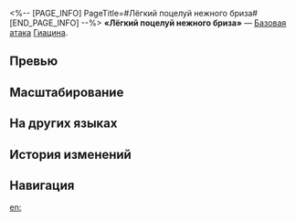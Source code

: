 <%-- [PAGE_INFO]
PageTitle=#Лёгкий поцелуй нежного бриза#
[END_PAGE_INFO] --%>
{{Навык Инфобокс
|Название         = Лёгкий поцелуй нежного бриза
|Изображение      = Навык Лёгкий поцелуй нежного бриза.png
|Персонаж         = Гиацина
|Тип              = Базовая атака
|Тэг              = Одиночная атака
|УронСтойк        = 10
|ЭнергияГен       = 20
|Энергия          = 
|Длительность     = 
|Описание         = Наносит выбранному противнику ветряной урон, равный {{Цвет|Выделенный|25%—55%}} от макс. НР Гиацины.
|Свойство1        = 
|Масштабирование1 = 
}}
'''«Лёгкий поцелуй нежного бриза»''' — [[Базовая атака]] [[Гиацина]].

==Превью==
{{Превью
|Файл = Лёгкий поцелуй нежного бриза Превью
}}

==Масштабирование==
{{Масштабирование навыка|тип=Базовая атака
|25%;30%;35%;40%;45%;50%;55%;60%;65%;70%
}}

==На других языках==
{{На других языках
|en   = When Breeze Kisses Cirrus
|zhs  = 当微风轻吻云沫
|zht  = 當微風輕吻雲沫
|ja   = {{Rubi|雲|くも}}を{{Rubi|撫|な}}でるそよ{{Rubi|風|かぜ}}
|ko   = 산들바람이 구름을 스치는 순간
|es   = Cuando la brisa acaricia las nubes
|fr   = Quand la brise caresse les nuages
|ru   = Лёгкий поцелуй нежного бриза
|th   = When Breeze Kisses Cirrus
|vi   = Khi Gió Nhẹ Hôn Mây Trời
|de   = Wenn die Brise die Wolken küsst
|id   = When Breeze Kisses Cirrus
|pt   = Quando a Brisa Acaricia as Nuvens
}}

==История изменений==
{{История изменений|3.5}}

==Навигация==
{{Навык Навбокс|Гиацина}}

[[en:]]